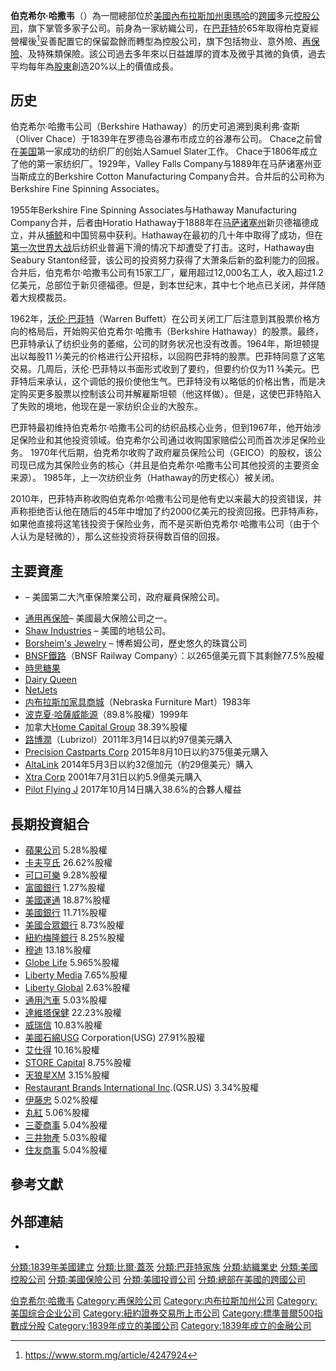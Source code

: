 {{noteTA
|T=zh-hans:伯克希尔·哈撒韦; zh-hk:巴郡·哈薩威; zh-tw:波克夏·海瑟威;
|1=zh-hans:伯克希尔; zh-hk:巴郡; zh-tw:波克夏;
|2=zh-hans:哈撒韦; zh-hk:哈薩威; zh-tw:海瑟威;
|3=zh-hans:沃伦;zh-hk:禾倫;zh-tw:華倫;
|4=zh-hans:首席执行官; zh-hant:執行長;
}}
{{Infobox company
| name = 波克夏·海瑟威股份有限公司
| name_en = Berkshire Hathaway Inc.
| logo = [[File:Berkshire_Hathaway.svg|231px]]
| type = [[上市公司|上市公司]]
| traded_as = {{NYSE|BRK.A}} <small>（具投票權）</small><br />{{NYSE|BRK.B}} <small>（具較小投票權）</small><br />[[標準普爾100指數成分股|標準普爾100指數成分股]]<br />[[標準普爾500指數成分股|標準普爾500指數成分股]]
| industry = [[綜合企業|綜合企業]]
| former_name = Valley Falls Company<br />(1839–1929)<br />Berkshire Fine Spinning Associates<br />(1929–1955)
| foundation = {{Start date and age|1839}}<br>{{USA}}[[羅德島州|羅德島州]][[坎伯兰_(罗得岛州)|坎伯兰]]
| founder = {{link-en|奥利弗·蔡斯|Oliver Chace}}<ref>{{cite web| title=Berkshire Hathaway | website=Companies History - The biggest companies in the world|url=http://www.forbes.com/companies/berkshire-hathaway/}}</ref>
| location_city = [[内布拉斯加州|内布拉斯加州]][[奥马哈|奥马哈]]
| location_country = {{USA}}
| area_served = {{flag|世界}}
| key_people       = {{nowrap|[[沃伦·巴菲特|沃伦·巴菲特]]}}<br>{{nowrap|（[[董事長|董事長]] & [[CEO|CEO]]）}}<br>{{nowrap|[[查理·芒格|查理·芒格]]}}<br>（[[副董事長|副董事長]]）<br>Greg Abel<br>（非保險業務副董事長）<br>Ajit Jain<br>（保險業務副董事長）
| products = [[投資|多元化投资]]、[[保險|財產與人身保險]]、[[公用事業|公用事業]]、[[食品加工業|食品加工]]、[[餐館|餐館]]、[[航太|航太]]、[[傳播媒體|傳媒]]、[[最終財|消費品]]、[[網際網路|網際網路]]、[[房地產|房地產]]
| revenue = {{increase}} [[US$|US$]]2760.9億 (2021)<ref name="FY"/> 
| operating_income = {{increase}} US$1117億 (2021)<ref name="FY"/>
| net_income = {{increase}} US$898億 (2021)<ref name="FY"/>
| assets = {{increase}} US$9588億 (2021)<ref name="FY"/>
| equity = {{increase}} US$5149億 (2021)<ref name="FY"/>
| num_employees = {{nowrap|372,000 (2021)}}<ref name="FY"/>
| subsid           = {{le|波克夏·海瑟威全資附屬子公司列表|List of assets owned by Berkshire Hathaway|子公司列表}}
| homepage = {{URL|https://berkshirehathaway.com}}
| footnotes = <ref name="FY">{{cite web|url=https://www.berkshirehathaway.com/2021ar/2021ar.pdf|title=US SEC: Form 10-K Berkshire Hathaway Inc.|publisher=U.S. Securities and Exchange Commission|access-date=March 4, 2021|archive-url=https://web.archive.org/web/20180305063450/https://www.sec.gov/Archives/edgar/data/1067983/000119312518057033/d437858d10k.htm|archive-date=March 5, 2021|url-status=live}}</ref>
}}

'''伯克希尔·哈撒韦'''（{{lang-en|Berkshire Hathaway}}）為一間總部位於[[美國|美國]][[內布拉斯加州|內布拉斯加州]][[奧馬哈_(內布拉斯加州)|奧瑪哈]]的[[跨國企業|跨國]]多元[[控股公司|控股公司]]，旗下掌管多家子公司。前身為一家紡織公司，在[[巴菲特|巴菲特]]於65年取得柏克夏經營權後<ref>https://www.storm.mg/article/4247924</ref>妥善配置它的保留盈餘而轉型為控股公司，旗下包括物业、意外險、[[再保險|再保險]]、及特殊類保險。該公司過去多年來以日益雄厚的資本及微乎其微的負債，過去平均每年為[[股東|股東]]創造20%以上的價值成長。

==历史==
伯克希尔·哈撒韦公司（Berkshire Hathaway）的历史可追溯到奥利弗·查斯（Oliver Chace）于1839年在罗德岛谷瀑布市成立的谷瀑布公司。 Chace之前曾在[[美国|美国]]第一家成功的纺织厂的创始人Samuel Slater工作。 Chace于1806年成立了他的第一家纺织厂。1929年，Valley Falls Company与1889年在马萨诸塞州亚当斯成立的Berkshire Cotton Manufacturing Company合并。合并后的公司称为Berkshire Fine Spinning Associates。

1955年Berkshire Fine Spinning Associates与Hathaway Manufacturing Company合并，后者由Horatio Hathaway于1888年在[[马萨诸塞州|马萨诸塞州]]新贝德福德成立，并从[[捕鲸|捕鲸]]和中国贸易中获利。Hathaway在最初的几十年中取得了成功，但在[[第一次世界大战|第一次世界大战]]后纺织业普遍下滑的情况下却遭受了打击。这时，Hathaway由Seabury Stanton经营，该公司的投资努力获得了大萧条后新的盈利能力的回报。合并后，伯克希尔·哈撒韦公司有15家工厂，雇用超过12,000名工人，收入超过1.2亿美元，总部位于新贝德福德。但是，到本世纪末，其中七个地点已关闭，并伴随着大规模裁员。

1962年，[[沃伦·巴菲特|沃伦·巴菲特]]（Warren Buffett）在公司关闭工厂后注意到其股票价格方向的格局后，开始购买伯克希尔·哈撒韦（Berkshire Hathaway）的股票。最终，巴菲特承认了纺织业务的萎缩，公司的财务状况也没有改善。1964年，斯坦顿提出以每股11 1⁄2美元的价格进行公开招标，以回购巴菲特的股票。巴菲特同意了这笔交易。几周后，沃伦·巴菲特以书面形式收到了要约，但要约价仅为11 3⁄8美元。巴菲特后来承认，这个调低的报价使他生气。巴菲特没有以略低的价格出售，而是决定购买更多股票以控制该公司并解雇斯坦顿（他这样做）。但是，这使巴菲特陷入了失败的境地，他现在是一家纺织企业的大股东。

巴菲特最初维持伯克希尔·哈撒韦公司的纺织品核心业务，但到1967年，他开始涉足保险业和其他投资领域。伯克希尔公司通过收购国家赔偿公司而首次涉足保险业务。 1970年代后期，伯克希尔收购了政府雇员保险公司（GEICO）的股权，该公司现已成为其保险业务的核心（并且是伯克希尔·哈撒韦公司其他投资的主要资金来源）。 1985年，上一次纺织业务（Hathaway的历史核心）被关闭。

2010年，巴菲特声称收购伯克希尔·哈撒韦公司是他有史以来最大的投资错误，并声称拒绝否认他在随后的45年中增加了约2000亿美元的投资回报。巴菲特声称，如果他直接将这笔钱投资于保险业务，而不是买断伯克希尔·哈撒韦公司（由于个人认为是轻微的），那么这些投资将获得数百倍的回报。

==主要資產==
{{Main|波克夏·海瑟威公司資產列表}}
*{{le|GEICO|GEICO}}– 美國第二大汽車保險業公司，政府雇員保險公司。
*[[通用再保險|通用再保險]]– 美國最大保險公司之一。
*[[Shaw_Industries|Shaw Industries]] – 美國的地毯公司。
*[[Borsheim's_Jewelry|Borsheim's Jewelry]] – 博希姆公司，歷史悠久的珠寶公司
*[[BNSF鐵路|BNSF鐵路]]（BNSF Railway Company）：以265億美元買下其剩餘77.5%股權
*[[時思糖果|時思糖果]]
*[[Dairy_Queen|Dairy Queen]]
*[[NetJets|NetJets]]
*[[内布拉斯加家具商城|内布拉斯加家具商城]]（Nebraska Furniture Mart）1983年
*[[波克夏·哈薩威能源|波克夏·哈薩威能源]]（89.8%股權）1999年
*加拿大[[Home_Capital_Group|Home Capital Group]] 38.39%股權
*[[路博潤|路博潤]]（Lubrizol）2011年3月14日以約97億美元購入
*[[Precision_Castparts_Corp|Precision Castparts Corp]] 2015年8月10日以約375億美元購入
*[[AltaLink|AltaLink]] 2014年5月3日以約32億加元（約29億美元）購入
*[[Xtra_Corp|Xtra Corp]] 2001年7月31日以約5.9億美元購入
*[[Pilot_Flying_J|Pilot Flying J]] 2017年10月14日購入38.6%的合夥人權益

==長期投資組合==
*[[蘋果公司|蘋果公司]] 5.28%股權
*[[卡夫亨氏|卡夫亨氏]] 26.62%股權
*[[可口可樂|可口可樂]] 9.28%股權
*[[富國銀行|富國銀行]] 1.27%股權
*[[美國運通|美國運通]] 18.87%股權
*[[美國銀行|美國銀行]] 11.71%股權
*[[美國合眾銀行|美國合眾銀行]] 8.73%股權
*[[紐約梅隆銀行|紐約梅隆銀行]] 8.25%股權
*[[穆迪|穆迪]] 13.18%股權
*[[Globe_Life|Globe Life]] 5.965%股權
*[[Liberty_Media|Liberty Media]] 7.65%股權
*[[Liberty_Global|Liberty Global]] 2.63%股權
*[[通用汽車|通用汽車]] 5.03%股權
*[[達維塔保健|達維塔保健]] 22.23%股權
*[[威瑞信|威瑞信]] 10.83%股權
*[[美國石綿|美國石綿]]USG Corporation(USG) 27.91%股權
*[[艾仕得|艾仕得]] 10.16%股權
*[[STORE_Capital|STORE Capital]] 8.75%股權
*[[天狼星XM|天狼星XM]] 3.15%股權
*[[Restaurant_Brands_International_Inc|Restaurant Brands International Inc]].(QSR.US) 3.34%股權
*[[伊藤忠|伊藤忠]] 5.02%股權
*[[丸紅|丸紅]] 5.06%股權
*[[三菱商事|三菱商事]] 5.04%股權
*[[三井物產|三井物產]] 5.03%股權
*[[住友商事|住友商事]] 5.04%股權

==參考文獻==
{{Reflist}}

==外部連結==
{{commons category|Berkshire Hathaway}}
*{{URL|https://berkshirehathaway.com|BERKSHIRE HATHAWAY INC.}}

{{Finance links
| name = Berkshire Hathaway Inc. Class A stock
| symbol = BRK.A
| sec_cik = 1067983
| bloomberg = BRK/A:US
| reuters = BRKA.N
| yahoo = BRK-A
| google = BRK-A
}}
{{Finance links
| name = Berkshire Hathaway Inc. Class B stock
| symbol = BRK.B
| sec_cik = 1067983
| bloomberg = BRK/B:US
| reuters = BRKB.N
| yahoo = BRK-B
| google = BRK-B
}}

{{伯克希尔·哈撒韦}}
{{主要保险公司}}
{{Authority control}}

[[Category:伯克希尔·哈撒韦|]]
[[Category:再保险公司|Category:再保险公司]]
[[Category:内布拉斯加州公司|Category:内布拉斯加州公司]]
[[Category:美国综合企业公司|Category:美国综合企业公司]]
[[Category:紐約證券交易所上市公司|Category:紐約證券交易所上市公司]]
[[Category:標準普爾500指數成分股|Category:標準普爾500指數成分股]]
[[Category:1839年成立的美國公司|Category:1839年成立的美國公司]]
[[分類:1839年美國建立|分類:1839年美國建立]]
[[分類:比爾·蓋茨|分類:比爾·蓋茨]]
[[分類:巴菲特家族|分類:巴菲特家族]]
[[Category:1839年成立的金融公司|Category:1839年成立的金融公司]]
[[分類:紡織業史|分類:紡織業史]]
[[分類:美國控股公司|分類:美國控股公司]]
[[分類:美國保險公司|分類:美國保險公司]]
[[分類:美國投資公司|分類:美國投資公司]]
[[分類:總部在美國的跨國公司|分類:總部在美國的跨國公司]]